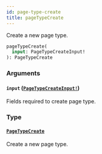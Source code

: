 ```yaml
---
id: page-type-create
title: pageTypeCreate
---
```


Create a new page type.

```graphql
pageTypeCreate(
  input: PageTypeCreateInput!
): PageTypeCreate

```

### Arguments

#### `input` ([`PageTypeCreateInput!`](../../../developer/api-reference/inputs/page-type-create-input))

Fields required to create page type.

### Type

#### [`PageTypeCreate`](../../../developer/api-reference/objects/page-type-create)

Create a new page type.
